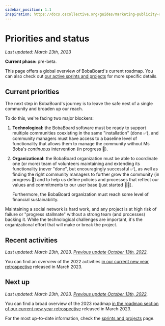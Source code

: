 ```yaml
---
sidebar_position: 1.1
inspiration: https://docs.oscollective.org/guides/marketing-publicity-roadmaps-and-comms#why-a-roadmap
---
```


# Priorities and status

_Last updated: March 23th, 2023_

**Current phase:** pre-beta.

This page offers a global overview of BobaBoard's current roadmap. You can also check out [our active sprints and projects](./sprints-and-projects)
for more specific details.

## Current priorities

The next step in BobaBoard's journey is to leave the safe nest of a single community and broaden up our reach.

To do this, we're facing two major blockers:

1. **Technological:** the BobaBoard software must be ready to support multiple communities coexisting
   in the same "installation" (done ✅), and community managers must have access to a baseline level of
   functionality that allows them to manage the community without Ms Boba's _continuous_ intervention
   (in progress 💨).
2. **Organizational:** the BobaBoard organization must be able to coordinate one (or more) team of
   volunteers maintaining and extending its functionality (never "done", but encouragingly successful ✅),
   as well as finding the right community managers to further grow the community (in progress 💨) and
   to help us define policies and processes that reflect our values and commitments to our user base
   (just started 🚶‍♀️).

   Furthermore, the BobaBoard organization must reach some level of financial sustainability.

Maintaining a social network is hard work, and any project is at high risk of failure or "progress stallmate"
without a strong team (and processes) backing it. While the technological challenges are important, it's
the organizational effort that will make or break the project.

## Recent activities

_Last updated: March 23th, 2023. [Previous update October 13th, 2022](https://github.com/BobaBoard/boba-docs/commit/2fd18c963e65a807a8c0fa743c6285dda9d70bbd)._

You can find an overview of the 2022 activities [in our current new year retrospective](https://www.bobaboard.com/blog/development-logs-10) released in March 2023.

## Next up

_Last updated: March 23th, 2023. [Previous update October 13th, 2022](https://github.com/BobaBoard/boba-docs/commit/2fd18c963e65a807a8c0fa743c6285dda9d70bbd)._

You can find a broad overview of the 2023 roadmap [in the roadmap section of our current new year retrospective](https://www.bobaboard.com/blog/development-logs-10#the-2023-roadmap-part-1-main-focus-areas) released in March 2023.

For the most up-to-date information, check the [sprints and projects](./sprints-and-projects) page.
